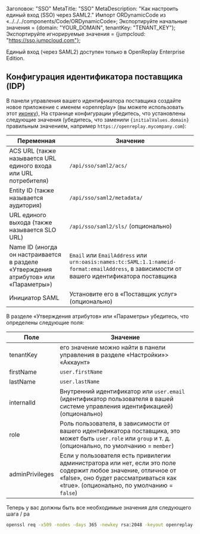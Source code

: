 Заголовок: "SSO"
MetaTitle: "SSO"
MetaDescription: "Как настроить единый вход (SSO) через SAML2."
Импорт ORDynamicCode из «../../../components/Code/ORDynamicCode»;
Экспортируйте начальные значения = {domain: "YOUR_DOMAIN", tenantKey: "TENANT_KEY"};
Экспортируйте игнорируемые значения = {jumpcloud: "https://sso.jumpcloud.com"};

Единый вход (через SAML2) доступен только в OpenReplay Enterprise Edition.

## Конфигурация идентификатора поставщика (IDP)

В панели управления вашего идентификатора поставщика создайте новое приложение с именем «openreplay» (вы можете использовать этот <a href="https://docs.openreplay.com/static/OpenReplay.png" target="_blank">иконку</a>), На странице конфигурации убедитесь, что установлены следующие значения (убедитесь, что заменили <code>{initialValues.domain}</code> правильным значением, например `https://openreplay.mycompany.com`):

| Переменная | Значение |
|----------|-------------|
| ACS URL (также называется URL единого входа или URL потребителя) | <code><ORDynamicCode id="domain" initialValue={initialValues.domain} client:idle/>/api/sso/saml2/acs/</code> |
| Entity ID (также называется аудитория) | <code><ORDynamicCode id="domain" initialValue={initialValues.domain} client:idle/>/api/sso/saml2/metadata/</code> |
| URL единого выхода (также называется SLO URL) | <code><ORDynamicCode id="domain" initialValue={initialValues.domain} client:idle/>/api/sso/saml2/sls/</code> (опционально) |
| Name ID (иногда он настраивается в разделе «Утверждения атрибутов» или «Параметры») | `Email` или `EmailAddress` или `urn:oasis:names:tc:SAML:1.1:nameid-format:emailAddress`, в зависимости от вашего идентификатора поставщика |
| Инициатор SAML | Установите его в «Поставщик услуг» (опционально) |

В разделе «Утверждения атрибутов» или «Параметры» убедитесь, что определены следующие поля:

| Поле | Значение |
|----------|-------------|
| tenantKey | <code><ORDynamicCode id="tenantKey" initialValue={initialValues.tenantKey} client:idle/></code> его значение можно найти в панели управления в разделе «Настройки»> «Аккаунт» |
| firstName | `user.firstName` |
| lastName |  `user.lastName` |
| internalId | Внутренний идентификатор или `user.email` (идентификатор пользователя в вашей системе управления идентификацией) (опционально) |
| role | Роль пользователя, в зависимости от вашего идентификатора поставщика, это может быть `user.role` или `group` и т. д. (опционально, по умолчанию = `member`) |
| adminPrivileges | Если у пользователя есть привилегии администратора или нет, если это поле содержит любое значение, отличное от «false», оно будет рассматриваться как «true». (опционально, по умолчанию = `false`) |

Теперь у вас должны быть все необходимые значения для следующего шага / ра
```bash
openssl req -x509 -nodes -days 365 -newkey rsa:2048 -keyout openreplay-sso.key -out openreplay-sso.crt
```
